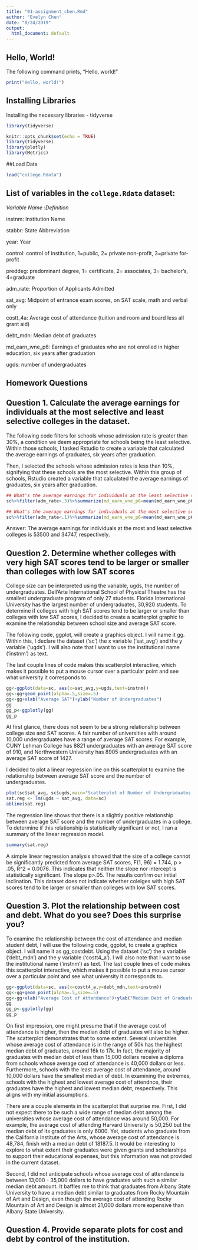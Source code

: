 ```yaml
---
title: "01-assignment_chen.Rmd"
author: "Evelyn Chen"
date: "8/24/2019"
output: 
  html_document: default
---
```

## Hello, World!
The following command prints, "Hello, world!"
```r
print("Hello, world!")
```

## Installing Libraries
Installing the necessary libraries - tidyverse

```r
library(tidyverse)
```

```r
knitr::opts_chunk$set(echo = TRUE)
library(tidyverse)
library(plotly)
library(Metrics)
```

##Load Data
```r
load("college.Rdata")
```

## List of variables in the `college.Rdata` dataset:

*Variable Name* :*Definition*

instnm: Institution Name

stabbr: State Abbreviation

year: Year

control: control of institution, 1=public, 2= private non-profit, 3=private for-profit

preddeg: predominant degree, 1= certificate, 2= associates, 3= bachelor's, 4=graduate

adm_rate: Proportion of Applicants Admitted

sat_avg: Midpoint of entrance exam scores, on SAT scale, math and verbal only

costt_4a: Average cost of attendance (tuition and room and board less all grant aid)

debt_mdn: Median debt of graduates

md_earn_wne_p6: Earnings of graduates who are not enrolled in higher education, six years after graduation

ugds: number of undergraduates

## Homework Questions
## Question 1. Calculate the average earnings for individuals at the most selective and least selective colleges in the dataset.

The following code filters for schools whose admission rate is greater than 30%, a condition we deem appropriate for schools being the least selective. Within those schools, I tasked Rstudio to create a variable that calculated the average earnings of graduates, six years after graduation.

Then, I selected the schools whose admission rates is less than 10%, signifying that these schools are the most selective. Within this group of schools, Rstudio created a variable that calculated the average earnings of graduates, six years after graduation.

```r
## What's the average earnings for individuals at the least selective schools?
sc%>%filter(adm_rate>.3)%>%summarize(md_earn_wne_p6=mean(md_earn_wne_p6,na.rm=TRUE))

## What's the average earnings for individuals at the most selective schools?
sc%>%filter(adm_rate<.1)%>%summarize(md_earn_wne_p6=mean(md_earn_wne_p6,na.rm=TRUE))
```
Answer: The average earnings for individuals at the most and least selective colleges is 53500 and 34747, respectively.

## Question 2. Determine whether colleges with very high SAT scores tend to be larger or smaller than colleges with low SAT scores

College size can be interpreted using the variable, ugds, the number of undergraduates. Dell'Arte International School of Physical Theatre has the smallest undergraduate program of only 27 students.  Florida International University has the largest number of undergraduates, 30,920 students. To determine if colleges with high SAT scores tend to be larger or smaller than colleges with low SAT scores, I decided to create a scatterplot graphic to examine the relationship between school size and average SAT score.

The following code, ggplot, will create a graphics object. I will name it gg. Within this, I declare the dataset ('sc') the x variable ('sat_avg') and the y variable ('ugds'). I will also note that I want to use the institutional name ('instnm') as text.

The last couple lines of code makes this scatterplot interactive, which makes it possible to put a mouse cursor over a particular point and see what university it corresponds to.

```r
gg<-ggplot(data=sc, aes(x=sat_avg,y=ugds,text=instnm))
gg<-gg+geom_point(alpha=.5,size=.5)
gg<-gg+xlab("Average SAT")+ylab("Number of Undergraduates")
gg
gg_p<-ggplotly(gg)
gg_p
```

At first glance, there does not seem to be a strong relationship between college size and SAT scores. A fair number of universities with around 10,000 undergraduates have a range of average SAT scores. For example, CUNY Lehman College has 8821 undergraduates with an average SAT score of 910, and Northwestern University has 8905 undergraduates with an average SAT score of 1427.

I decided to plot a linear regression line on this scatterplot to examine the relationship between average SAT score and the number of undergraduates.

```r
plot(sc$sat_avg, sc$ugds,main="Scatterplot of Number of Undergraduates and Average SAT Score", xlab="Average SAT", ylab="Number of Undergraduates", pch=19)
sat.reg <- lm(ugds ~ sat_avg, data=sc)
abline(sat.reg)
```

The regression line shows that there is a slightly positive relationship between average SAT score and the number of undergraduates in a college. To determine if this relationship is statistically significant or not, I ran a summary of the linear regression model. 

```r
summary(sat.reg)
```

A simple linear regression analysis showed that the size of a college cannot be significantly predicted from average SAT scores, F(1, 96) = 1.744, p > .05, R^2 = 0.0076. This indicates that neither the slope nor intercept is statistically significant. The slope p>.05. The results confirm our initial inclination. This dataset does not indicate whether colelges with high SAT scores tend to be larger or smaller than colleges with low SAT scores.

## Question 3. Plot the relationship between cost and debt. What do you see? Does this surprise you?

To examine the relationship between the cost of attendance and median student debt, I will use the following code, ggplot, to create a graphics object. I will name it as gg_costdebt. Using the dataset ('sc') the x variable ('debt_mdn') and the y variable ('costt4_a'). I will also note that I want to use the institutional name ('instnm') as text. The last couple lines of code makes this scatterplot interactive, which makes it possible to put a mouse cursor over a particular point and see what university it corresponds to.

```r
gg<-ggplot(data=sc, aes(x=costt4_a,y=debt_mdn,text=instnm))
gg<-gg+geom_point(alpha=.5,size=.5)
gg<-gg+xlab("Average Cost of Attendance")+ylab("Median Debt of Graduates")
gg
gg_p<-ggplotly(gg)
gg_p
```
On first impression, one might presume that if the average cost of attendance is higher, then the median debt of graduates will also be higher. The scatterplot demonstrates that to some extent. Several universities whose average cost of attendance is in the range of 50k has the highest median debt of graduates, around 16k to 17k. In fact, the majority of graduates with median debt of less than 15,000 dollars receive a diploma from schools whose average cost of attendance is 40,000 dollars or less. Furthermore, schools with the least average cost of attendance, around 10,000 dollars have the smallest median of debt. In examining the extremes, schools with the highest and lowest average cost of attendnce, their graduates have the highest and lowest median debt, respectively. This aligns with my initial assumptions. 

There are a couple elements in the scatterplot that surprise me. First, I did not expect there to be such a wide range of median debt among the universities whose average cost of attendance was around 50,000. For example, the average cost of attending Harvard University is 50,250 but the median debt of its graduates is only 6000. Yet, students who graduate from the California Institute of the Arts, whose average cost of attendance is 48,784, finish with a median debt of 18187.5. It would be interesting to explore to what extent their graduates were given grants and scholarships to support their educational expenses, but this information was not provided in the current dataset.

Second, I did not anticipate schools whose average cost of attendance is between 13,000 - 35,000 dollars to have graduates with such a similar median debt amount. It baffles me to think that graduates from Albany State University to have a median debt similar to graduates from Rocky Mountain of Art and Design, even though the average cost of attending Rocky Mountain of Art and Design is almost 21,000 dollars more expensive than Albany State University.

## Question 4. Provide separate plots for cost and debt by control of the institution.



